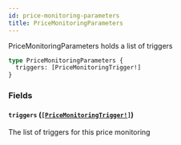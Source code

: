 ```yaml
---
id: price-monitoring-parameters
title: PriceMonitoringParameters
---
```


PriceMonitoringParameters holds a list of triggers

```graphql
type PriceMonitoringParameters {
  triggers: [PriceMonitoringTrigger!]
}
```

### Fields

#### `triggers` ([`[PriceMonitoringTrigger!]`](/graphql/objects/price-monitoring-trigger))

The list of triggers for this price monitoring
